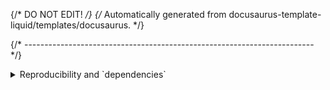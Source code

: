 {/* DO NOT EDIT! */}
{/* Automatically generated from docusaurus-template-liquid/templates/docusaurus. */}


{/* ------------------------------------------------------------------------ */}

<details>
<summary>Reproducibility and `dependencies`</summary>

To ensure reproducibility, it is essential for each project to always
use the exact desired versions of the required libraries, regardless of the
libraries installed in the system.

To achieve this goal, **xpm** records all locally installed packages
as dependencies in the project `package.json` file.

The result looks like this:

<CodeBlock language="json"> {
`  "xpack": {
    "minimumXpmRequired": "0.20.7",
    "dependencies": {
      "@xpack/doxygen2docusaurus": {
        "specifier": "1.0.1",
        "local": "link",
        "platforms": "all"
      }
    },
    "devDependencies": {},
    "properties": {},
    "actions": {},
    "buildConfigurations": {}
  }
`} </CodeBlock>

If the `package.json` is saved in the revision system, the above
definition acts as a hard reference to the specific version of
the doxygen2docusaurus.

After cloning the project into a different location, the command `xpm install`
can be used to install all dependencies.

This is particularly useful for CI/CD environments.

</details>
